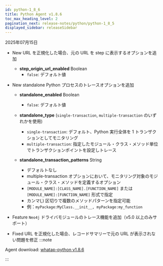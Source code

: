 ```yaml
---
id: python-1_8_6
title: Python Agent v1.8.6
toc_max_heading_level: 2
pagination_next: release-notes/python/python-1_8_5
displayed_sidebar: releaseSidebar
---
```


2025年07月15日

- <Status priority='1'>New</Status> URL を正規化した場合、元の URL を step に表示するオプションを追加

    * **step_origin_url_enabled** <span class='type'>Boolean</span>  
        * `false`: デフォルト値

- <Status priority='1'>New</Status> standalone Python プロセスのトレースオプションを追加

    * **standalone_enabled** <span class='type'>Boolean</span>  
        * `false`: デフォルト値

    * **standalone_type** (`single-transaction`, `multiple-transaction` のいずれかを使用)  
        * `single-transaction`: デフォルト、Python 実行全体を 1 トランザクションとしてモニタリング  
        * `multiple-transaction`: 指定したモジュール・クラス・メソッド単位でトランザクションポイントを設定しトレース

    * **standalone_transaction_patterns** <span class='type'>String</span>  
        * デフォルトなし  
        * multiple-transaction オプションにおいて、モニタリング対象のモジュール・クラス・メソッドを定義するオプション  
        * `[MODULE_NAME]:[CLASS_NAME].[FUNCTION_NAME]` または `[MODULE_NAME]:[FUNCTION_NAME]` 形式で指定  
        * カンマ(,) 区切りで複数のメソッドパターンを指定可能  
        * 例：`myPackage:MyClass.__init__, myPackage:my_function`

- <Status priority='1'>Feature</Status> `Neo4j` ドライバモジュールのトレース機能を追加（v5.0 以上のみサポート）

- <Status priority='0'>Fixed</Status> URL を正規化した場合、レコードサマリーで元の URL が表示されない問題を修正
:::note

Agent download: [whatap-python v1.8.6](https://pypi.org/project/whatap-python/1.8.6/)

:::
